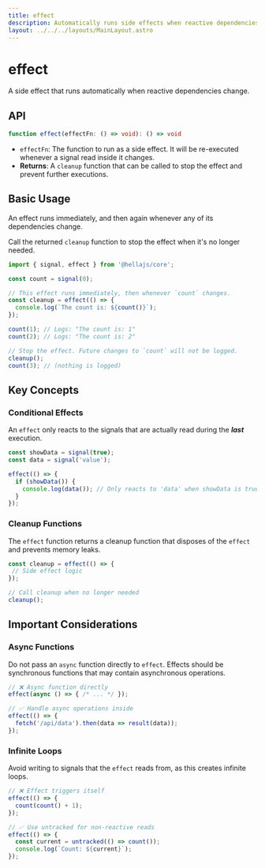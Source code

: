 ```yaml
---
title: effect
description: Automatically runs side effects when reactive dependencies change.
layout: ../../../layouts/MainLayout.astro
---
```


# effect

A side effect that runs automatically when reactive dependencies change.

## API

```typescript
function effect(effectFn: () => void): () => void
```
- `effectFn`: The function to run as a side effect. It will be re-executed whenever a signal read inside it changes.
- **Returns**: A `cleanup` function that can be called to stop the effect and prevent further executions.

## Basic Usage

An effect runs immediately, and then again whenever any of its dependencies change.

Call the returned `cleanup` function to stop the effect when it's no longer needed.

```typescript
import { signal, effect } from '@hellajs/core';

const count = signal(0);

// This effect runs immediately, then whenever `count` changes.
const cleanup = effect(() => {
  console.log(`The count is: ${count()}`);
});

count(1); // Logs: "The count is: 1"
count(2); // Logs: "The count is: 2"

// Stop the effect. Future changes to `count` will not be logged.
cleanup();
count(3); // (nothing is logged)
```

## Key Concepts

### Conditional Effects

An `effect` only reacts to the signals that are actually read during the ***last*** execution.

```typescript
const showData = signal(true);
const data = signal('value');

effect(() => {
  if (showData()) {
    console.log(data()); // Only reacts to 'data' when showData is true
  }
});
```

### Cleanup Functions

The `effect` function returns a cleanup function that disposes of the `effect` and prevents memory leaks.

```typescript
const cleanup = effect(() => {
 // Side effect logic
});

// Call cleanup when no longer needed
cleanup();
```


## Important Considerations

### Async Functions

Do not pass an `async` function directly to `effect`. Effects should be synchronous functions that may contain asynchronous operations.

```typescript
// ❌ Async function directly
effect(async () => { /* ... */ });

// ✅ Handle async operations inside
effect(() => {
  fetch('/api/data').then(data => result(data));
});
```

### Infinite Loops

Avoid writing to signals that the `effect` reads from, as this creates infinite loops.

```typescript
// ❌ Effect triggers itself
effect(() => {
  count(count() + 1);
});

// ✅ Use untracked for non-reactive reads
effect(() => {
  const current = untracked(() => count());
  console.log(`Count: ${current}`);
});
```